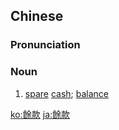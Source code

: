 ==Chinese==
{{zh-forms|s=余款}}

===Pronunciation===
{{zh-pron
|m=yúkuǎn
|c=jyu4 fun2
|mn=xm,tw:û-khoán/qz:îr-khoán/zz,tw:î-khoán
|cat=n
}}

===Noun===
{{zh-noun}}

# [[spare]] [[cash]]; [[balance]]

[[ko:餘款]]
[[ja:餘款]]